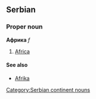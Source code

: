 ==Serbian==
===Proper noun===
'''Африка''' ''f''
#[[Africa]]
====See also====
*[[Afrika]]
[[Category:Serbian continent nouns]]